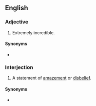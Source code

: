 ==English==

===Adjective===
{{en-adj|head=[[in]][[-fucking-]][[credible]]|-}}
# {{lb|en|vulgar|slang}} Extremely incredible.

====Synonyms====
* {{l|en|un-fucking-believable}}

===Interjection===
{{en-interj|head=[[in-]][[-fucking-]][[credible]]}}
# {{lb|en|vulgar|slang}} A statement of [[amazement]] or [[disbelief]].

====Synonyms====
* {{l|en|un-fucking-believable}}